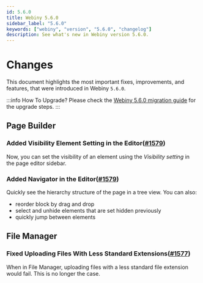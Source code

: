```yaml
---
id: 5.6.0
title: Webiny 5.6.0
sidebar_label: "5.6.0"
keywords: ["webiny", "version", "5.6.0", "changelog"]
description: See what's new in Webiny version 5.6.0.
---
```



# Changes

This document highlights the most important fixes, improvements, and features, that were introduced in Webiny `5.6.0`.

:::info How To Upgrade?
Please check the [Webiny 5.6.0 migration guide](/docs/how-to-guides/upgrade-webiny/5.5.0-to-5.6.0) for the upgrade steps.
:::

## Page Builder

### Added Visibility Element Setting in the Editor([#1579](https://github.com/webiny/webiny-js/pull/1579))

Now, you can set the visibility of an element using the _Visibility setting_ in the page editor sidebar.

<CenteredImage alt="Webiny Page Builder visibility element setting" src={pbElementVisibilitySettingDemo} />

### Added Navigator in the Editor([#1579](https://github.com/webiny/webiny-js/pull/1579))

Quickly see the hierarchy structure of the page in a tree view.
You can also:
- reorder block by drag and drop
- select and unhide elements that are set hidden previously
- quickly jump between elements

<CenteredImage alt="Webiny Page Builder navigator demo" src={pbNavigatorDemo} />

## File Manager

### Fixed Uploading Files With Less Standard Extensions([#1577](https://github.com/webiny/webiny-js/pull/1577))

When in File Manager, uploading files with a less standard file extension would fail. This is no longer the case.
